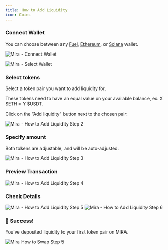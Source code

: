 ```yaml
---
title: How to Add Liquidity
icon: Coins
---
```



<div className='fd-steps [&_h3]:fd-step'>

### Connect Wallet

You can choose between any [Fuel](https://fuel.network), [Ethereum](https://ethereum.org/en/), or [Solana](https://solana.com) wallet.

![Mira - Connect Wallet](/connect_wallet.png)

![Mira - Select Wallet](/select_wallet.png)

### Select tokens

Select a token pair you want to add liquidity for.

These tokens need to have an equal value on your available balance, ex. X $ETH = Y $USDT.

Click on the “Add liquidity” button next to the chosen pair.

![Mira - How to Add Liquidity Step 2](/how_to_add_liquidity_step_2.png)

### Specify amount

Both tokens are adjustable, and will be auto-adjusted.

<Callout
  title="Testnet exchange rate on MIRA may differ from real prices."
  type="warn"
/>

![Mira - How to Add Liquidity Step 3](/how_to_add_liquidity_step_3.png)

### Preview Transaction

![Mira - How to Add Liquidity Step 4](/how_to_add_liquidity_step_4.png)

### Check Details

![Mira - How to Add Liquidity Step 5](/how_to_add_liquidity_step_5.png)
![Mira - How to Add Liquidity Step 6](/how_to_add_liquidity_step_6.png)

### 🥳 Success!

You’ve deposited liquidity to your first token pair on MIRA.

![Mira How to Swap Step 5](/how_to_add_liquidity_step_6.png)

</div>
